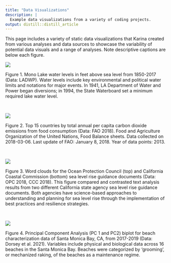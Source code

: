 ```yaml
---
title: "Data Visualizations"
description: |
  Example data visualizations from a variety of coding projects.
output: distill::distill_article
---
```


This page includes a variety of static data visualizations that Karina created from various analyses and data sources to showcase the variability of potential data visuals and a range of analyses. Note descriptive captions are below each figure.

![](img/mono_lake.png)

Figure 1. Mono Lake water levels in feet above sea level from 1850-2017 (Data: LADWP). Water levels include key environmental and political water limits and notations for major events. In 1941, LA Department of Water and Power began diversions; in 1994, the State Waterboard set a minimum required lake water level.

<br>

![](img/emissions.jpg)


Figure 2. Top 15 countries by total annual per capita carbon dioxide emissions from food consumption (Data: FAO 2018). Food and Agriculture Organization of the United Nations, Food Balance sheets. Data collected on 2018-03-06. Last update of FAO: January 8, 2018. Year of data points: 2013.

<br>


![](img/wordcloud.jpg)

Figure 3. Word clouds for the Ocean Protection Council (top) and California Coastal Commission (bottom) sea level rise guidance documents (Data: OPC 2018, CCC 2018). This figure compared and contrasted text analysis results from two different California state agency sea level rise guidance documents. Both agencies have science-based approaches to understanding and planning for sea level rise through the implementation of best practices and resilience strategies.

<br>


![](img/beachpca.jpg)

Figure 4. Principal Component Analysis (PC 1 and PC2) biplot for beach characterization data of Santa Monica Bay, CA, from 2017-2019 (Data: Dorsey et al. 2021). Variables include physical and biological data across 16 beaches in the Santa Monica Bay. Beaches were categorized by 'grooming', or mechanized raking, of the beaches as a maintenance regime.

